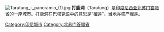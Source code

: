{{Unreferenced|time=2022-02-21T03:04:25+00:00}}
[[File:Tarutung_-_panoramio_(1).jpg|thumb]]
'''打鹿洞'''（Tarutung）是[[印度尼西亚|印度尼西亚]][[北苏门答腊省|北苏门答腊省]]的一座城市。打鹿洞在[[巴塔克语|巴塔克语]]中的意思是“[[榴莲|榴莲]]”，当地亦盛产榴莲。

{{commonscat}}
{{coord|display=title}}
{{Indonesia-geo-stub}}

[[Category:印尼城市|Category:印尼城市]]
[[Category:北苏门答腊省|Category:北苏门答腊省]]